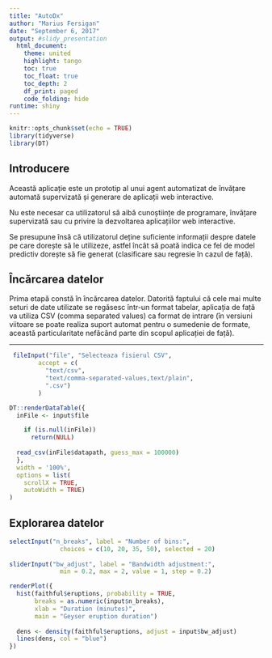 ```yaml
---
title: "AutoDx"
author: "Marius Fersigan"
date: "September 6, 2017"
output: #slidy_presentation
  html_document:
    theme: united
    highlight: tango
    toc: true
    toc_float: true
    toc_depth: 2
    df_print: paged
    code_folding: hide
runtime: shiny
---
```


```r
knitr::opts_chunk$set(echo = TRUE)
library(tidyverse)
library(DT)


```



## Introducere

Această aplicație este un prototip al unui agent automatizat de învățare automată supervizată și generare de aplicații web interactive.

Nu este necesar ca utilizatorul să aibă cunoștiințe de programare, învățare supervizată sau cu privire la dezvoltarea aplicațiilor web interactive.

Se presupune însă că utilizatorul deține suficiente informații despre datele pe care dorește să le utilizeze, astfel încât să poată indica ce fel de model predictiv dorește să fie generat (clasificare sau regresie în cazul de față).


## Încărcarea datelor

Prima etapă constă în încărcarea datelor. Datorită faptului că cele mai multe seturi de date utilizate se regăsesc într-un format tabelar, aplicația de față va utiliza CSV (comma separated values) ca format de intrare (în versiuni viitoare se poate realiza suport automat pentru o sumedenie de formate, această particularitate nefăcând parte din scopul aplicației de față).

***

```r

 fileInput("file", "Selecteaza fisierul CSV",
        accept = c(
          "text/csv",
          "text/comma-separated-values,text/plain",
          ".csv")
        )


```

```r
DT::renderDataTable({
  inFile <- input$file

    if (is.null(inFile))
      return(NULL)
  
  read_csv(inFile$datapath, guess_max = 100000)
  },
  width = '100%',
  options = list(
    scrollX = TRUE,
    autoWidth = TRUE)
)
```

## Explorarea datelor





```r
selectInput("n_breaks", label = "Number of bins:",
              choices = c(10, 20, 35, 50), selected = 20)
  
sliderInput("bw_adjust", label = "Bandwidth adjustment:",
              min = 0.2, max = 2, value = 1, step = 0.2)
```

```r
renderPlot({
  hist(faithful$eruptions, probability = TRUE, 
       breaks = as.numeric(input$n_breaks),
       xlab = "Duration (minutes)", 
       main = "Geyser eruption duration")
  
  dens <- density(faithful$eruptions, adjust = input$bw_adjust)
  lines(dens, col = "blue")
})
```
